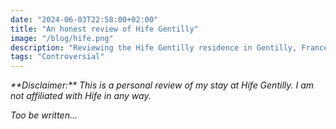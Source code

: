 ```yaml
---
date: "2024-06-03T22:58:00+02:00"
title: "An honest review of Hife Gentilly"
image: "/blog/hife.png"
description: "Reviewing the Hife Gentilly residence in Gentilly, France (94250)"
tags: "Controversial"
---
```


<em>
  **Disclaimer:** This is a personal review of my stay at Hife Gentilly. I am not affiliated with
  Hife in any way.
</em>

<em> Too be written... </em>
